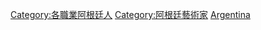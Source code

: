 {{Commonscat|Painters from Argentina}}

[[Category:各職業阿根廷人|Category:各職業阿根廷人]]
[[Category:阿根廷藝術家|Category:阿根廷藝術家]]
[[Category:各國畫家|Argentina]]